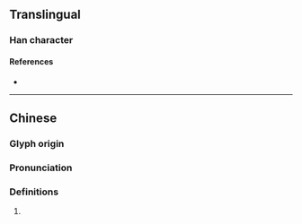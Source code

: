 {{character info/new}}
==Translingual==

===Han character===
{{Han char|rn=61|rad=心|as=08|sn=11|four=93077|canj=PJRR|ids=⿰忄官}}

====References====
* {{Han ref|kx=0389.100|dkj=10735|dj=0722.150|hdz=42319.020|uh=60BA|ud=24762|bh=D556|bd=54614}}

----

==Chinese==
{{zh-forms}}

===Glyph origin===
{{Han etym}}

===Pronunciation===
{{zh-pron
|m=guàn
|c=gun3
|mc=y
|oc=y
|cat=
}}

===Definitions===
{{zh-hanzi}}

# {{rfdef|zh}}